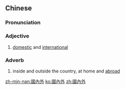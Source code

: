 ==Chinese==
{{zh-forms|s=国内外}}

===Pronunciation===
{{zh-pron
|m=guónèiwài
|cat=a,adv
}}

===Adjective===
{{zh-adj}}

# [[domestic]] and [[international]]

===Adverb===
{{zh-adv}}

# inside and outside the country, at home and [[abroad]]

[[zh-min-nan:國內外]]
[[ko:國內外]]
[[zh:國內外]]
